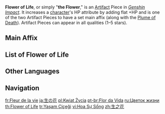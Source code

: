 {{Terminology Infobox
|image        = Icon Flower of Life.png
|type         = Artifact Pieces
}}
'''Flower of Life''', or simply "'''the Flower'''," is an [[Artifact]] Piece in ''[[Genshin Impact]]''. It increases a [[character]]'s HP attribute by adding flat +HP and is one of the two Artifact Pieces to have a set main affix (along with the [[Plume of Death]]). Artifact Pieces can appear in all qualities (1–5 stars).

==Main Affix==
{{Artifact Main Stats|plume=hide|sands=hide|goblet=hide|circlet=hide|collapse_flower=false}}

==List of Flower of Life==
{{Artifact List|flower}}

==Other Languages==
{{Other Languages
|en      = Flower of Life
|zhs     = 生之花
|zhs_rm  = Shēng zhī Huā
|zht     = 生之花
|zht_rm  = Shēng zhī Huā
|zh_tl   = Flower of Life
|ja      = 生の花
|ja_rm   = Sei no Hana
|ja_tl   = Flower of Life
|ko      = 생명의 꽃
|ko_rm   = Saengmyeong-ui Kkot
|ko_tl   = Flower of Life
|es      = Flor de la Vida
|es_tl   = Flower of Life
|fr      = Fleur de la vie
|fr_tl   = Flower of Life
|ru      = Цветок жизни
|ru_tl   = Flower of Life
|th      = Flower of Life
|vi      = Hoa Sự Sống
|vi_tl   = Flower of Life
|de      = Blume des Lebens
|de_tl   = Flower of Life
|id      = Flower of Life
|pt      = Flor da Vida
|pt_tl   = Flower of Life
|tr      = Yaşam Çiçeği
|tr_tl   = Flower of Life
|it      = Fiore della vita
|it_tl   = Flower of Life
}}

==Navigation==
{{Artifact Navbox}}

[[fr:Fleur de la vie]]
[[ja:生の花]]
[[pl:Kwiat Życia]]
[[pt-br:Flor da Vida]]
[[ru:Цветок жизни]]
[[th:Flower of Life]]
[[tr:Yaşam Çiçeği]]
[[vi:Hoa Sự Sống]]
[[zh:生之花]]